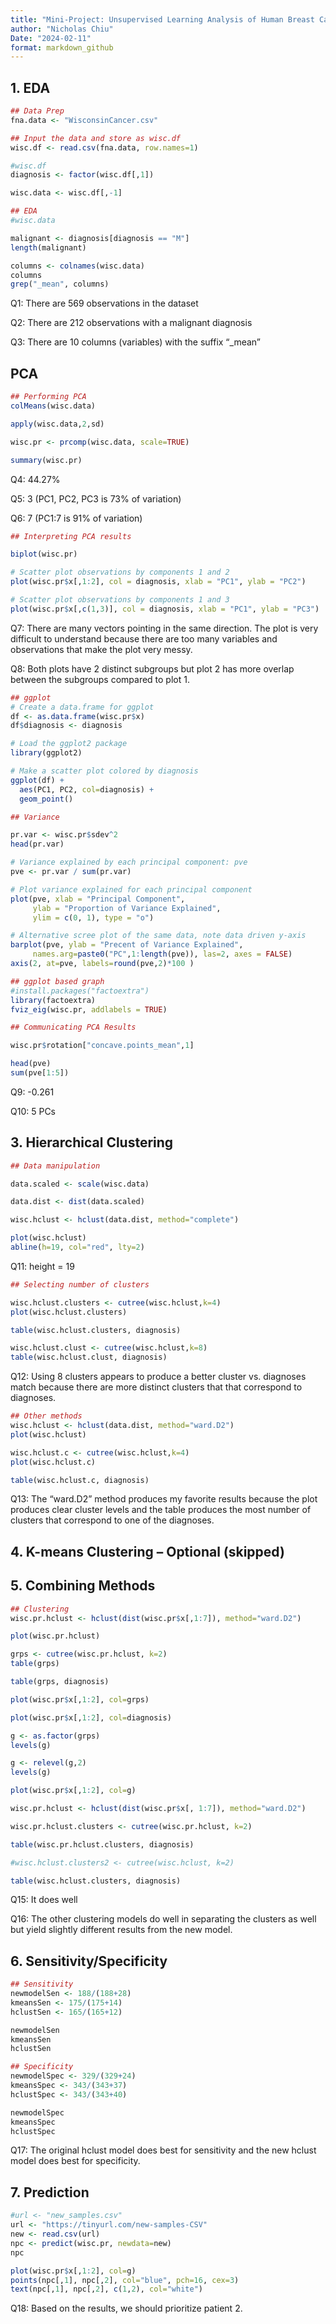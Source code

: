 ---
title: "Mini-Project: Unsupervised Learning Analysis of Human Breast Cancer Cells"
author: "Nicholas Chiu"
Date: "2024-02-11"
format: markdown_github
---

## 1. EDA

```{r}
## Data Prep
fna.data <- "WisconsinCancer.csv"

## Input the data and store as wisc.df
wisc.df <- read.csv(fna.data, row.names=1)

#wisc.df
diagnosis <- factor(wisc.df[,1]) 

wisc.data <- wisc.df[,-1]

## EDA
#wisc.data

malignant <- diagnosis[diagnosis == "M"]
length(malignant)

columns <- colnames(wisc.data)
columns
grep("_mean", columns)

```
Q1: There are 569 observations in the dataset

Q2: There are 212 observations with a malignant diagnosis

Q3: There are 10 columns (variables) with the suffix "_mean"

## PCA

```{r}
## Performing PCA
colMeans(wisc.data)

apply(wisc.data,2,sd)

wisc.pr <- prcomp(wisc.data, scale=TRUE)

summary(wisc.pr)

```
Q4: 44.27%

Q5: 3 (PC1, PC2, PC3 is 73% of variation)

Q6: 7 (PC1:7 is 91% of variation)

```{r}
## Interpreting PCA results

biplot(wisc.pr)

# Scatter plot observations by components 1 and 2
plot(wisc.pr$x[,1:2], col = diagnosis, xlab = "PC1", ylab = "PC2")

# Scatter plot observations by components 1 and 3
plot(wisc.pr$x[,c(1,3)], col = diagnosis, xlab = "PC1", ylab = "PC3")
```
Q7: There are many vectors pointing in the same direction. The plot
is very difficult to understand because there are too many variables and observations
that make the plot very messy.

Q8: Both plots have 2 distinct subgroups but plot 2 has more overlap between the 
subgroups compared to plot 1. 

```{r}
## ggplot
# Create a data.frame for ggplot
df <- as.data.frame(wisc.pr$x)
df$diagnosis <- diagnosis

# Load the ggplot2 package
library(ggplot2)

# Make a scatter plot colored by diagnosis
ggplot(df) + 
  aes(PC1, PC2, col=diagnosis) + 
  geom_point()
```

```{r}
## Variance

pr.var <- wisc.pr$sdev^2
head(pr.var)

# Variance explained by each principal component: pve
pve <- pr.var / sum(pr.var)

# Plot variance explained for each principal component
plot(pve, xlab = "Principal Component", 
     ylab = "Proportion of Variance Explained", 
     ylim = c(0, 1), type = "o")

# Alternative scree plot of the same data, note data driven y-axis
barplot(pve, ylab = "Precent of Variance Explained",
     names.arg=paste0("PC",1:length(pve)), las=2, axes = FALSE)
axis(2, at=pve, labels=round(pve,2)*100 )

## ggplot based graph
#install.packages("factoextra")
library(factoextra)
fviz_eig(wisc.pr, addlabels = TRUE)
```

```{r}
## Communicating PCA Results

wisc.pr$rotation["concave.points_mean",1]

head(pve)
sum(pve[1:5])
```


Q9: -0.261

Q10: 5 PCs

## 3. Hierarchical Clustering

```{r}
## Data manipulation

data.scaled <- scale(wisc.data)

data.dist <- dist(data.scaled)

wisc.hclust <- hclust(data.dist, method="complete")

plot(wisc.hclust)
abline(h=19, col="red", lty=2)

```
Q11: height = 19

```{r}
## Selecting number of clusters

wisc.hclust.clusters <- cutree(wisc.hclust,k=4)
plot(wisc.hclust.clusters)

table(wisc.hclust.clusters, diagnosis)

wisc.hclust.clust <- cutree(wisc.hclust,k=8)
table(wisc.hclust.clust, diagnosis)

```
Q12: Using 8 clusters appears to produce a better cluster vs. diagnoses
match because there are more distinct clusters that that correspond to diagnoses.

```{r}
## Other methods
wisc.hclust <- hclust(data.dist, method="ward.D2")
plot(wisc.hclust)

wisc.hclust.c <- cutree(wisc.hclust,k=4)
plot(wisc.hclust.c)

table(wisc.hclust.c, diagnosis)

```
Q13: The "ward.D2" method produces my favorite results because the plot produces 
clear cluster levels and the table produces the most number of clusters that 
correspond to one of the diagnoses.

## 4. K-means Clustering -- Optional (skipped)


## 5. Combining Methods

```{r}
## Clustering
wisc.pr.hclust <- hclust(dist(wisc.pr$x[,1:7]), method="ward.D2")

plot(wisc.pr.hclust)

grps <- cutree(wisc.pr.hclust, k=2)
table(grps)

table(grps, diagnosis)

plot(wisc.pr$x[,1:2], col=grps)

plot(wisc.pr$x[,1:2], col=diagnosis)

g <- as.factor(grps)
levels(g)

g <- relevel(g,2)
levels(g)

plot(wisc.pr$x[,1:2], col=g)
```

```{r}
wisc.pr.hclust <- hclust(dist(wisc.pr$x[, 1:7]), method="ward.D2")

wisc.pr.hclust.clusters <- cutree(wisc.pr.hclust, k=2)

table(wisc.pr.hclust.clusters, diagnosis)

#wisc.hclust.clusters2 <- cutree(wisc.hclust, k=2)

table(wisc.hclust.clusters, diagnosis)
```
Q15: It does well

Q16: The other clustering models do well in separating the clusters as well 
but yield slightly different results from the new model.

## 6. Sensitivity/Specificity

```{r}
## Sensitivity
newmodelSen <- 188/(188+28)
kmeansSen <- 175/(175+14)
hclustSen <- 165/(165+12)

newmodelSen
kmeansSen
hclustSen

## Specificity
newmodelSpec <- 329/(329+24)
kmeansSpec <- 343/(343+37)
hclustSpec <- 343/(343+40)

newmodelSpec
kmeansSpec
hclustSpec
```
Q17: The original hclust model does best for sensitivity and the new hclust model
does best for specificity.

## 7. Prediction

```{r}
#url <- "new_samples.csv"
url <- "https://tinyurl.com/new-samples-CSV"
new <- read.csv(url)
npc <- predict(wisc.pr, newdata=new)
npc

plot(wisc.pr$x[,1:2], col=g)
points(npc[,1], npc[,2], col="blue", pch=16, cex=3)
text(npc[,1], npc[,2], c(1,2), col="white")
```
Q18: Based on the results, we should prioritize patient 2. 



